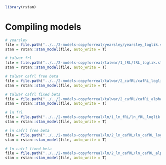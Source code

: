 
```r
library(rstan)
```

# Compiling models
```r
# yearsley
file = file.path("../../2-models-copyforreal/yearsley/yearsley_loglik.stan")
stan = rstan::stan_model(file, auto_write = T)
```

```r

# talwar frl
file = file.path("../../2-models-copyforreal/talwar/1_fRL/fRL_loglik.stan")
stan = rstan::stan_model(file, auto_write = T)
```

```r

# talwar cafrl free beta
file = file.path("../../2-models-copyforreal/talwar/2_cafRL/cafRL_loglik.stan")
stan = rstan::stan_model(file, auto_write = T)
```

```r

# talwar cafrl fixed beta
file = file.path("../../2-models-copyforreal/talwar/2_cafRL/cafRL_alpha_theta0_loglik.stan")
stan = rstan::stan_model(file, auto_write = T)
```

```r

# ln frl
file = file.path("../../2-models-copyforreal/ln/1_ln_fRL/ln_fRL_loglik.stan")
stan = rstan::stan_model(file, auto_write = T)
```

```r

# ln cafrl free beta
file = file.path("../../2-models-copyforreal/ln/2_ln_cafRL/ln_cafRL_loglik.stan")
stan = rstan::stan_model(file, auto_write = T)
```

```r

# ln cafrl fixed beta
file = file.path("../../2-models-copyforreal/ln/2_ln_cafRL/ln_cafRL_alpha_pos_alpha_neg_theta0_loglik.stan")
stan = rstan::stan_model(file, auto_write = T)
```

